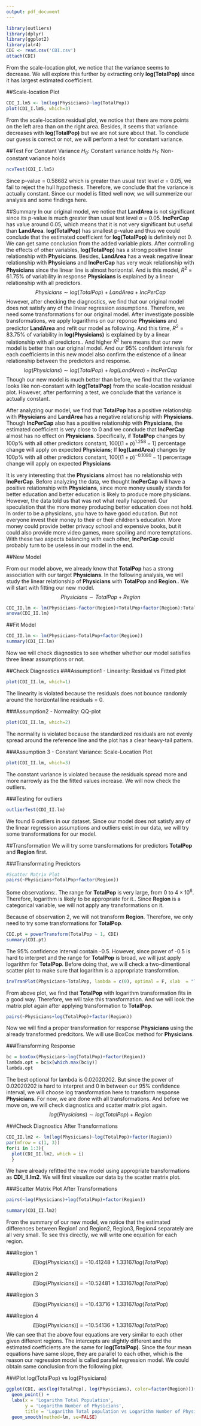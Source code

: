 ```yaml
---
output: pdf_document
---
```


```r
library(outliers)
library(dplyr)
library(ggplot2)
library(alr4)
CDI <- read.csv('CDI.csv')
attach(CDI)
```

From the scale-location plot, we notice that the variance seems to decrease. We will explore this further by extracting only **log(TotalPop)** since it has largest estimated coefficient.


##Scale-location Plot
```r
CDI_I.lm5 <- lm(log(Physicians)~log(TotalPop))
plot(CDI_I.lm5, which=3)
```

From the scale-location residual plot, we notice that there are more points on the left area than on the right area. Besides, it seems that variance decreases with **log(TotalPop)** but we are not sure about that. To conclude our guess is correct or not, we will perform a test for constant variance.

##Test For Constant Variance
$H_0$: Constant variance holds\newline
$H_1$: Non-constant variance holds

```r
ncvTest(CDI_I.lm5)
```
Since p-value = 0.58682 which is greater than usual test level $\alpha$ = 0.05, we fail to reject the hull hypothesis. Therefore, we conclude that the variance is actually constant. \newline
Since our model is fitted well now, we will summerize our analysis and some findings here. \newline

##Summary
In our original model, we notice that **LandArea** is not significant since its p-value is much greater than usual test level $\alpha$ = 0.05. **IncPerCap** has value around 0.05, which means that it is not very significant but useful than **LandArea**. **log(TotalPop)** has smallest p-value and thus we could conclude that the estimated coefficient for **log(TotalPop)** is definitely not 0. We can get same conclusion from the added variable plots. After controlling the effects of other variables, **log(TotalPop)** has a strong positive linear relationship with **Physicians**. Besides, **LandArea** has a weak negative linear relationship with **Physicians** and **IncPerCap** has very weak relationship with **Physicians** since the linear line is almost horizontal. And is this model, $R^2$ = 61.75% of variability in response **Physicians** is explained by a linear relationship with all predictors.
$$
Physicians \sim log(TotalPop) + LandArea + IncPerCap
$$
However, after checking the diagnostics, we find that our original model does not satisfy any of the linear regression assumptions. Therefore, we need some transformations for our original model. After investigate possible transformations, we apply logarithms on our reponse **Physicians** and predictor **LandArea** and refit our model as following. And this time,  $R^2$ = 83.75% of variability in **log(Physicians)** is explained by by a linear relationship with all predictors.. And higher $R^2$ here means that our new model is better than our original model. And our 95% confident intervals for each coefficients in this new model also confirm the existence of a linear relationship between the predictors and response.
$$
log(Physicians) \sim log(TotalPop) + log(LandArea) + IncPerCap
$$
Though our new model is much better than before, we find that the variance looks like non-constant with **log(TotalPop)** from the scale-location residual plot. However, after performing a test, we conclude that the variance is actually constant.

After analyzing our model, we find that **TotalPop** has a positive relationship with **Physicians** and **LandArea** has a negative relationship with **Physicians**. Though **IncPerCap** also has a positive relationship with **Physicians**, the estimated coefficient is very close to 0 and we conclude that **IncPerCap** almost has no effect on **Physicians**. Specifically, if  **TotalPop** changes by 100p% with all other predictors constant, $100[(1+p)^{1.258}-1]$ percentage change will apply on expected **Physicians**; If  **log(LandArea)** changes by 100p% with all other predictors constant, $100[(1+p)^{-0.1080}-1]$ percentage change will apply on expected **Physicians**

It is very interesting that the **Physicians** almost has no relationship with **IncPerCap**. Before analyzing the data, we thought **IncPerCap** will have a positive relationship with **Physicians**, since more money usually stands for better education and better education is likely to produce more physicians. However, the data told us that was not what really happened. Our speculation that the more money producing better education does not hold. In order to be a physicians, you have to have good education. But not everyone invest their money to their or their children's education. More money could provide better privacy school and expensive books, but it could also provide more video games, more spoiling and more temptations. With these two aspects balancing with each other, **IncPerCap** could probably turn to be useless in our model in the end.

##New Model

From our model above, we already know that **TotalPop** has a strong association with our target **Physicians**. In the following analysis, we will study the linear relationship of **Physicians** with  **TotalPop** and  **Region**..\newline
We will start with fitting our new model.
$$
Physicians \sim TotalPop + Region
$$
```r
CDI_II.lm <- lm(Physicians~factor(Region)+TotalPop+factor(Region):TotalPop)
anova(CDI_II.lm)
```


##Fit Model
```r
CDI_II.lm <- lm(Physicians~TotalPop+factor(Region))
summary(CDI_II.lm)
```

Now we will check diagnostics to see whether whether our model satisfies three linear assumptions or not. 

##Check Diagnostics
###Assumption1 - Linearity: Residual vs Fitted plot
```r
plot(CDI_II.lm, which=1)
```

The linearity is violated because the residuals does not bounce randomly around the horizontal line residuals = 0.

###Assumption2 - Normality: QQ-plot
```r
plot(CDI_II.lm, which=2)
```


The normality is violated because the standardized residuals are not evenly spread around the reference line and the plot has a clear heavy-tail pattern.

###Assumption 3 - Constant Variance: Scale-Location Plot
```r
plot(CDI_II.lm, which=3)
```

The constant variance is violated because the residuals spread more and more narrowly as the the fitted values increase.\newline
We will now check the outliers.

###Testing for outliers
```r
outlierTest(CDI_II.lm)
```
We found 6 outliers in our dataset.\newline
Since our model does not satisfy any of the linear regression assumptions and outliers exist in our data, we will try some transformations for our model.

##Transformation
We will try some transformations for predictors **TotalPop** and **Region** first.

###Transformating Predictors
```r
#Scatter Matrix Plot
pairs(~Physicians+TotalPop+factor(Region))
```

Some observations:\newline
  1. The range for **TotalPop** is very large, from 0 to $4\times10^6$. Therefore, logarithm is likely to be appropriate for it.\newline
  2. Since **Region** is a categorical variable, we will not apply any transformations on it.\newline
  
Because of observation 2, we will not transform **Region**. Therefore, we only need to try some transformations for **TotalPop**.
```r
CDI.pt = powerTransform(TotalPop ~ 1, CDI)
summary(CDI.pt)
```

The 95% confidence interval contain -0.5. However, since power of -0.5 is hard to interpret and the range for **TotalPop** is broad, we will just apply logarithm for **TotalPop**.\newline
Before doing that, we will check a two-dimentional scatter plot to make sure that logarithm is a appropriate transformtion.
```r
invTranPlot(Physicians~TotalPop, lambda = c(0), optimal = F, xlab  = "TotalPop", ylab = "Physicians")
```

From above plot, we find that **TotalPop** with logarithm transformation fits in a good way. Therefore, we will take this transformation. And we will look the matrix plot again after applying transformation to **TotalPop**.
```r
pairs(~Physicians+log(TotalPop)+factor(Region))
```

Now we will find a proper transformation for response **Physicians** using the already transformed predcitors. We will use BoxCox method for **Physicians**.

###Transforming Response
```r
bc = boxCox(Physicians~log(TotalPop)+factor(Region))
lambda.opt = bc$x[which.max(bc$y)]
lambda.opt
```
The best optional for lambda is 0.02020202. But since the power of 0.02020202 is hard to interpret and 0 in between our 95% confidence interval, we will choose log transformation here to transform response **Physicians**.\newline
For now, we are done with all transformations. And before we move on, we will check diagnostics and scatter matrix plot again.
$$
log(Physicians) \sim log(TotalPop) + Region
$$

###Check Diagnostics After Transformations
```r
CDI_II.lm2 <- lm(log(Physicians)~log(TotalPop)+factor(Region))
par(mfrow = c(1, 3)) 
for(i in 1:3){
  plot(CDI_II.lm2, which = i) 
  }
```

We have already refitted the new model using appropriate transformations as **CDI_II.lm2**. We will first visualize our data by the scatter matrix plot.\newline

###Scatter Matrix Plot After Transformations
```r
pairs(~log(Physicians)+log(TotalPop)+factor(Region))
```

```r
summary(CDI_II.lm2)
```
From the summary of our new model, we notice that the estimated differences between Region1 and Region2, Region3, Region4 separately are all very small. To see this directly, we will write one equation for each region.

###Region 1
$$
E[log(Physicians)] = -10.41248 + 1.33167log(TotalPop) 
$$

###Region 2
$$
E[log(Physicians)] = -10.52481 + 1.33167log(TotalPop)
$$

###Region 3
$$
E[log(Physicians)] = -10.43716 + 1.33167log(TotalPop)
$$

###Region 4
$$
E[log(Physicians)] = -10.54136 + 1.33167log(TotalPop) 
$$
We can see that the above four equations are very similar to each other given different regions. The intercepts are slightly different and the estimated coefficients are the same for **log(TotalPop)**. Since the four mean equations have same slope, they are parallel to each other, which is the reason our regression model is called parallel regression model. We could obtain same conclusion from the following plot.

###Plot log(TotalPop) vs log(Physicians)
```r
ggplot(CDI, aes(log(TotalPop), log(Physicians), color=factor(Region)))+  
  geom_point() + 
  labs(x = 'Logarithm Total Population', 
       y = 'Logarithm Number of Physicians',
       title = 'Logarithm Total population vs Logarithm Number of Physicians (1990)') +
  geom_smooth(method=lm, se=FALSE)
```
